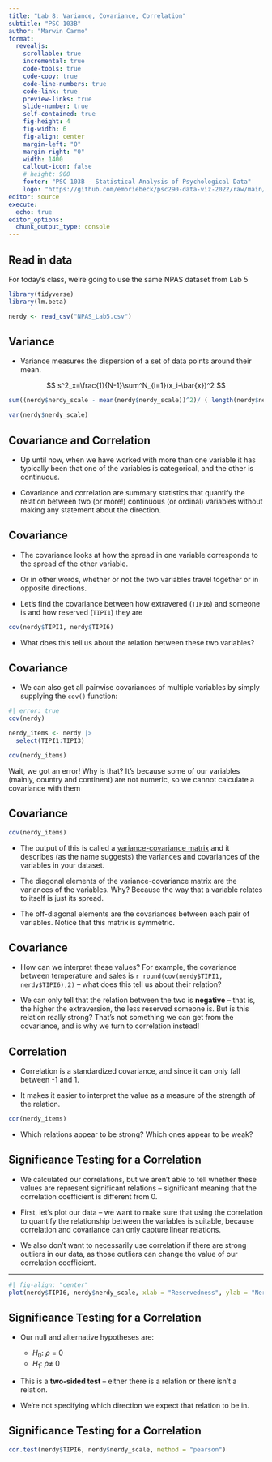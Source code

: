 ```yaml
---
title: "Lab 8: Variance, Covariance, Correlation"
subtitle: "PSC 103B"
author: "Marwin Carmo"
format: 
  revealjs:
    scrollable: true
    incremental: true
    code-tools: true
    code-copy: true
    code-line-numbers: true
    code-link: true
    preview-links: true
    slide-number: true
    self-contained: true
    fig-height: 4
    fig-width: 6
    fig-align: center
    margin-left: "0"
    margin-right: "0"
    width: 1400
    callout-icon: false
    # height: 900
    footer: "PSC 103B - Statistical Analysis of Psychological Data"
    logo: "https://github.com/emoriebeck/psc290-data-viz-2022/raw/main/01-week1-intro/02-code/02-images/ucdavis_logo_blue.png"
editor: source
execute:
  echo: true
editor_options: 
  chunk_output_type: console
---
```


## Read in data

For today's class, we're going to use the same NPAS dataset from Lab 5

```r
library(tidyverse)
library(lm.beta)
```

```r
nerdy <- read_csv("NPAS_Lab5.csv")
```

## Variance

- Variance measures the dispersion of a set of data points around their mean.

:::fragment
$$
s^2_x=\frac{1}{N-1}\sum^N_{i=1}(x_i-\bar{x})^2
$$
:::

:::fragment
```r
sum((nerdy$nerdy_scale - mean(nerdy$nerdy_scale))^2)/ ( length(nerdy$nerdy_scale) - 1 )
```
:::

:::fragment
```r
var(nerdy$nerdy_scale)
```
:::


## Covariance and Correlation

- Up until now, when we have worked with more than one variable it has typically been that one of the variables is categorical, and the other is continuous.

- Covariance and correlation are summary statistics that quantify the relation between two (or more!) continuous (or ordinal) variables without making any statement about the direction.


## Covariance

- The covariance looks at how the spread in one variable corresponds to the spread of the other variable.

- Or in other words, whether or not the two variables travel together or in opposite directions.

- Let's find the covariance between how extravered (`TIPI6`) and someone is and how reserved (`TIPI1`) they are

:::fragment
```r
cov(nerdy$TIPI1, nerdy$TIPI6)
```
:::

- What does this tell us about the relation between these two variables?

## Covariance

- We can also get all pairwise covariances of multiple variables by simply supplying the `cov()` function:

:::fragment
```r
#| error: true
cov(nerdy)
```
:::

:::fragment
```r
nerdy_items <- nerdy |> 
  select(TIPI1:TIPI3)

cov(nerdy_items)
```
:::

:::{.notes}
Wait, we got an error! Why is that?
It's because some of our variables (mainly, country
and continent) are not numeric, so we cannot calculate
a covariance with them
:::

## Covariance

```r
cov(nerdy_items)
```

- The output of this is called a [variance-covariance matrix](https://www.cuemath.com/algebra/covariance-matrix/) and it describes (as the name suggests) the variances and covariances of the variables in your dataset.

- The diagonal elements of the variance-covariance matrix are the variances of the variables. Why? Because the way that a variable relates to itself is just its spread.

- The off-diagonal elements are the covariances between each pair of variables. Notice that this matrix is symmetric.

## Covariance

- How can we interpret these values? For example, the covariance between temperature and sales is `r round(cov(nerdy$TIPI1, nerdy$TIPI6),2)` -- what does this tell us about their relation?

- We can only tell that the relation between the two is **negative** -- that is, the higher the extraversion, the less reserved someone is. But is this relation really strong? That's not something we can get from the covariance, and is why we turn to correlation instead!

## Correlation

- Correlation is a standardized covariance, and since it can only fall between -1 and 1.

- It makes it easier to interpret the value as a measure of the strength of the relation.

:::fragment
```r
cor(nerdy_items)
```
:::

- Which relations appear to be strong? Which ones appear to be weak?

## Significance Testing for a Correlation

- We calculated our correlations, but we aren't able to tell whether these values are represent significant
relations -- significant meaning that the correlation coefficient is different from 0. 

- First, let's plot our data -- we want to make sure that using the correlation to quantify the relationship between the variables is suitable, because correlation and covariance can only capture linear relations. 

- We also don't want to necessarily use correlation if there are strong outliers in our data, as those outliers can change the value of our correlation coefficient.

---

```r
#| fig-align: "center"
plot(nerdy$TIPI6, nerdy$nerdy_scale, xlab = "Reservedness", ylab = "Nerdiness")
```

## Significance Testing for a Correlation

- Our null and alternative hypotheses are:

  - $H_0$: $\rho$ = 0
  - $H_1$: $\rho \neq$ 0

- This is a **two-sided test** -- either there is a relation or there isn't a relation.

- We're not specifying which direction we expect that relation to be in.

## Significance Testing for a Correlation

```r
cor.test(nerdy$TIPI6, nerdy$nerdy_scale, method = "pearson")
```


